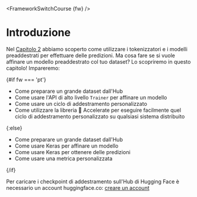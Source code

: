 <FrameworkSwitchCourse {fw} />

# Introduzione

Nel [Capitolo 2](/course/chapter2) abbiamo scoperto come utilizzare i tokenizzatori e i modelli preaddestrati per effettuare delle predizioni. Ma cosa fare se si vuole affinare un modello preaddestrato col tuo dataset? Lo scopriremo in questo capitolo! Impareremo:

{#if fw === 'pt'}
* Come preparare un grande dataset dall'Hub
* Come usare l'API di alto livello `Trainer` per affinare un modello
* Come usare un ciclo di addestramento personalizzato
* Come utilizzare la libreria 🤗 Accelerate per eseguire facilmente quel ciclo di addestramento personalizzato su qualsiasi sistema distribuito

{:else}
* Come preparare un grande dataset dall'Hub
* Come usare Keras per affinare un modello
* Come usare Keras per ottenere delle predizioni
* Come usare una metrica personalizzata

{/if}

Per caricare i checkpoint di addestramento sull'Hub di Hugging Face è necessario un account huggingface.co: [creare un account](https://huggingface.co/join)

